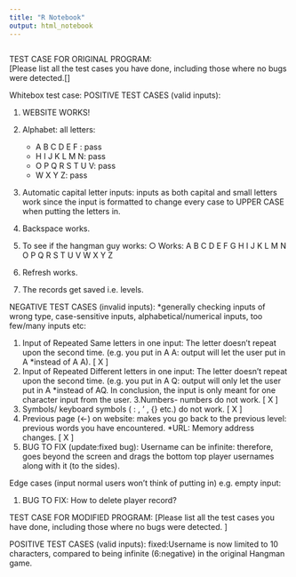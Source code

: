 ```yaml
---
title: "R Notebook"
output: html_notebook
---
```


```r

```


 TEST CASE FOR ORIGINAL PROGRAM:  
[Please list all the test cases you have done, including those where no bugs were detected.[]

Whitebox test case:
POSITIVE TEST CASES (valid inputs):

1. WEBSITE WORKS!
	 
2. Alphabet: all letters:
	- A B C D E F : pass
	- H I J K L M N: pass
	- O P Q R S T U V: pass
	- W X Y Z: pass
3. Automatic capital letter inputs: inputs as both capital and small letters work since the input is formatted to change every case to UPPER CASE when putting the letters in. 
4. Backspace works. 
5. To see if the hangman guy works:
    ○ Works: A B C D E  F G H I J K L M N O P Q R S  T U V W X Y Z
7. Refresh works. 
8. The records get saved i.e. levels. 
	
NEGATIVE TEST CASES (invalid inputs): *generally checking inputs of wrong type, case-sensitive inputs, alphabetical/numerical inputs, too few/many inputs etc: 
 
1. Input of Repeated Same letters in one input: The letter doesn’t repeat upon the second time. (e.g. you put in A A: output will let the user put in A *instead of A A).   [ X ] 
2. Input of Repeated Different letters in one input: The letter doesn’t repeat upon the second time. (e.g. you put in A Q: output will only let the user put in A *instead of AQ. In conclusion, the input is only meant for one character input from the user. 
3.Numbers- numbers do not work. [ X ] 
4. Symbols/ keyboard symbols ( : , ' , {}  etc.) do not work.  [ X ]
5. Previous page (<-) on website: makes you go back to the previous level: previous words you have encountered. *URL: Memory address changes.  [ X ] 
6. BUG TO FIX (update:fixed bug): Username can be infinite: therefore, goes beyond the screen and drags the bottom top player usernames along with it (to the sides).

Edge cases (input normal users won't think of putting in) e.g. empty input: 

1. BUG TO FIX: How to delete player record? 

TEST CASE FOR MODIFIED PROGRAM: 
[Please list all the test cases you have done, including those where no bugs were detected. ]

POSITIVE TEST CASES (valid inputs):
fixed:Username is now limited to 10 characters, compared to being infinite (6:negative) in the original Hangman game. 

